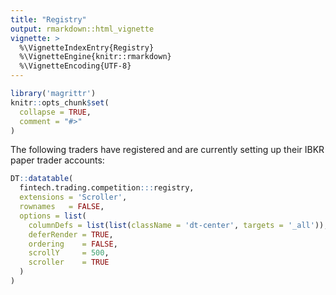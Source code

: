 ```yaml
---
title: "Registry"
output: rmarkdown::html_vignette
vignette: >
  %\VignetteIndexEntry{Registry}
  %\VignetteEngine{knitr::rmarkdown}
  %\VignetteEncoding{UTF-8}
---
```


```r
library('magrittr')
knitr::opts_chunk$set(
  collapse = TRUE,
  comment = "#>"
)
```

The following traders have registered and are currently setting up their IBKR
paper trader accounts:
```r
DT::datatable(
  fintech.trading.competition:::registry,
  extensions = 'Scroller', 
  rownames   = FALSE,
  options = list(
    columnDefs = list(list(className = 'dt-center', targets = '_all')),
    deferRender = TRUE,
    ordering    = FALSE,
    scrollY     = 500,
    scroller    = TRUE
  )
)
```
